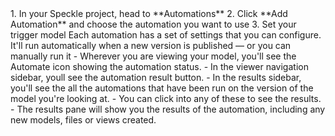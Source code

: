 <Steps>
<Step title="Set up a new automation">
 1. In your Speckle project, head to **Automations**
 2. Click **Add Automation** and choose the automation you want to use
 3. Set your trigger model
 </Step>
 <Step title="Configure your settings">
  Each automation has a set of settings that you can configure.
 </Step>
 <Step title="Run it">
  It'll run automatically when a new version is published — or you can manually run it
 </Step>
 <Step title="Check results">
  - Wherever you are viewing your model, you'll see the Automate icon showing the automation status.
  - In the viewer navigation sidebar, youll see the automation result button.
  - In the results sidebar, you'll see the all the automations that have been run 
    on the version of the model you're looking at.
  - You can click into any of these to see the results.
  - The results pane will show you the results of the automation, including any new models, files or views created.
 </Step>
</Steps>